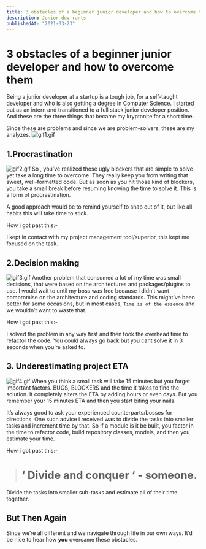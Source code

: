 ```yaml
---
title: 3 obstacles of a beginner junior developer and how to overcome them
description: Junior dev rants
publishedAt: "2021-03-23"
---
```


# 3 obstacles of a beginner junior developer and how to overcome them

Being a junior developer at a startup is a tough job, for a self-taught developer and who is also getting a degree in Computer Science. I started out as an intern and transitioned to a full stack junior developer position. And these are the three things that became my kryptonite for a short time.

Since these are problems and since we are problem-solvers, these are my analyzes.
![gif1.gif](https://media.giphy.com/media/xT5LMKYQAjTBqvIvio/giphy.gif)

## **1.Procrastination**

![gif2.gif](https://media.giphy.com/media/26xoplW0VhLLByrAY/giphy.gif)
So , you’ve realized those ugly blockers that are simple to solve yet take a long time to overcome. They really keep you from writing that sweet, well-formatted code. But as soon as you hit those kind of blockers, you take a small break before resuming knowing the time to solve it. This is a form of procrastination.

A good approach would be to remind yourself to snap out of it, but like all habits this will take time to stick.

How i got past this:-

I kept in contact with my project management tool/superior, this kept me focused on the task.

## 2.Decision making

![gif3.gif](https://media.giphy.com/media/Uni2jYCihB3fG/giphy.gif)
Another problem that consumed a lot of my time was small decisions, that were based on the architectures and packages/plugins to use. I would wait to until my boss was free because i didn’t want compromise on the architecture and coding standards. This might’ve been better for some occasions, but in most cases, `Time is of the essence` and we wouldn’t want to waste that.

How i got past this:-

I solved the problem in any way first and then took the overhead time to refactor the code. You could always go back but you cant solve it in 3 seconds when you’re asked to.

## 3. Underestimating project ETA

![gif4.gif](https://media.giphy.com/media/RLE2Q5ajPa6GgUxe1z/giphy.gif)
When you think a small task will take 15 minutes but you forget important factors. BUGS, BLOCKERS and the time it takes to find the solution. It completely alters the ETA by adding hours or even days. But you remember your 15 minutes ETA and then you start biting your nails.

It’s always good to ask your experienced counterparts/bosses for directions. One such advice i received was to divide the tasks into smaller tasks and increment time by that. So if a module is it be built, you factor in the time to refactor code, build repository classes, models, and then you estimate your time.

How i got past this:-

> # ‘ Divide and conquer ‘ - someone.

Divide the tasks into smaller sub-tasks and estimate all of their time together.

## But Then Again

Since we’re all different and we navigate through life in our own ways. It’d be nice to hear how **you** overcame these obstacles.
